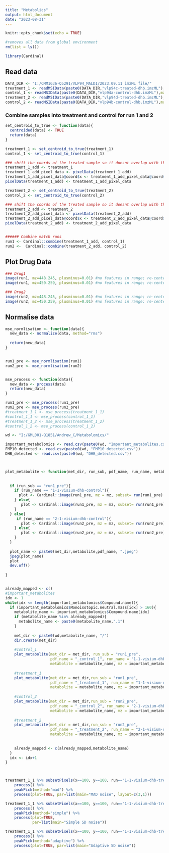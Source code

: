 ```yaml
---
title: "Metabolics"
output: html_document
date: "2023-08-31"
---
```


```r
knitr::opts_chunk$set(echo = TRUE)
```


```r

#removes all data from global environment
rm(list = ls())
```

```r
library(Cardinal)

```

## Read data

```r
DATA_DIR <- "I:/CMM1636-Q5291/VLP94_MALDI/2023.09.11 imzML file/"
treatment_1 <- readMSIData(paste0(DATA_DIR,"vlp94c-treated-dhb.imzML"),mass.range = c(160,3000),resolution = 300, attach.only = TRUE)
control_1 <- readMSIData(paste0(DATA_DIR,"vlp94a-control-dhb.imzML"),mass.range = c(160,3000), resolution = 300, attach.only = TRUE)
treatment_2 <- readMSIData(paste0(DATA_DIR,"vlp94d-treated-dhb.imzML"),mass.range = c(160,3000), resolution = 260, attach.only = TRUE)
control_2 <- readMSIData(paste0(DATA_DIR,"vlp94b-control-dhb.imzML"),mass.range = c(160,3000), resolution = 260, attach.only = TRUE)
```

### Combine samples into treatment and control for run 1 and 2
```r
set_centroid_to_true <- function(data){
  centroided(data) <- TRUE
  return(data)
}

treatment_1 <- set_centroid_to_true(treatment_1)
control_1 <- set_centroid_to_true(control_1)

### shift the coords of the treated sample so it doesnt overlap with the control sample image
treatment_1_add <- treatment_1
treatment_1_add_pixel_data <- pixelData(treatment_1_add)
treatment_1_add_pixel_data@coord$x <- treatment_1_add_pixel_data@coord$x + 200
pixelData(treatment_1_add) <- treatment_1_add_pixel_data 

treatment_2 <- set_centroid_to_true(treatment_2)
control_2 <- set_centroid_to_true(control_2)

### shift the coords of the treated sample so it doesnt overlap with the control sample image
treatment_2_add <- treatment_2
treatment_2_add_pixel_data <- pixelData(treatment_2_add)
treatment_2_add_pixel_data@coord$x <- treatment_2_add_pixel_data@coord$x + 200
pixelData(treatment_2_add) <- treatment_2_add_pixel_data 


###### Combine match runs
run1 <- Cardinal::combine(treatment_1_add, control_1)
run2 <-  Cardinal::combine(treatment_2_add, control_2)

```



## Plot Drug Data
```r

### Drug1
image(run1, mz=448.245, plusminus=0.01) #no features in range; re-centering m/z 448.245 to 448.260180086314
image(run1, mz=450.259, plusminus=0.01) #no features in range; re-centering m/z 450.259 to 450.281896361841

### Drug2
image(run2, mz=448.245, plusminus=0.01) #no features in range; re-centering m/z 448.245 to 448.224319843837
image(run2, mz=450.259, plusminus=0.01) #no features in range; re-centering m/z 450.259 to 450.209856151453
```


## Normalise data

```r

mse_normlisation <- function(data){
  new_data <- normalize(data, method="rms")
  
  return(new_data)
}


run1_pre <- mse_normlisation(run1)
run2_pre <- mse_normlisation(run2)


mse_process <- function(data){
  new_data <- process(data)
  return(new_data)
}

run1_pre <- mse_process(run1_pre)
run2_pre <- mse_process(run2_pre)
#treatment_1_1 <- mse_process(treatment_1_1)
#control_1_1 <- mse_process(control_1_1)
#treatment_1_2 <- mse_process(treatment_1_2)
#control_1_2 <- mse_process(control_1_2)


```



```r
wd <- "I:/GML001-Q1851/Andrew_C/Metabolomics/"

important_metabolomics <- read.csv(paste0(wd, "Important_metabolites.csv"))
FMP10_detected <- read.csv(paste0(wd, "FMP10_detected.csv"))
DHB_detected <- read.csv(paste0(wd, "DHB_detected.csv"))



plot_metabolite <- function(met_dir, run_sub, pdf_name, run_name, metabolite, mz){
  
  
  if (run_sub == "run1_pre"){
    if (run_name == "1-1-visium-dhb-control"){
      plot <- Cardinal::image(run1_pre, mz = mz, subset= run(run1_pre) == "1-1-visium-dhb-control")
    } else{
       plot <- Cardinal::image(run1_pre, mz = mz, subset= run(run1_pre) == "1-1-visium-dhb-treated")
    }
  } else{
     if (run_name == "2-1-visium-dhb-control"){
       plot <- Cardinal::image(run2_pre, mz = mz, subset= run(run2_pre) == "2-1-visium-dhb-control")
    } else{
       plot <- Cardinal::image(run2_pre, mz = mz, subset= run(run2_pre) == "2-1-visium-dhb-treated")
    }
  }
  
  plot_name <- paste0(met_dir,metabolite,pdf_name, ".jpeg")
  jpeg(plot_name)
  plot
  dev.off()
  
}


already_mapped <- c()
#important_metabolites
idx <- 1
while(idx <= length(important_metabolomics$Compound.name)){
  if (important_metabolomics$Monoisotopic.neutral.mass[idx] > 160){
    metabolite_name <- important_metabolomics$Compound.name[idx]
    if (metabolite_name %in% already_mapped){
      metabolite_name <- paste0(metabolite_name,".1")
    }
    
    met_dir <- paste0(wd,metabolite_name, "/")
    dir.create(met_dir)
    
    #control_1
    plot_metabolite(met_dir = met_dir, run_sub = "run1_pre", 
                    pdf_name = "_control_1", run_name = "1-1-visium-dhb-control", 
                    metabolite = metabolite_name, mz = important_metabolomics$Monoisotopic.neutral.mass[idx])
    
    #treatment_1
    plot_metabolite(met_dir = met_dir,run_sub = "run1_pre", 
                    pdf_name = "_treatment_1", run_name = "1-1-visium-dhb-treated", 
                    metabolite = metabolite_name, mz = important_metabolomics$Monoisotopic.neutral.mass[idx])
  
    #control_2
    plot_metabolite(met_dir = met_dir,run_sub = "run2_pre", 
                    pdf_name = "_control_2", run_name = "2-1-visium-dhb-control", 
                    metabolite = metabolite_name, mz = important_metabolomics$Monoisotopic.neutral.mass[idx])
  
    #treatment_2
    plot_metabolite(met_dir = met_dir,run_sub = "run2_pre", 
                    pdf_name = "_treatment_2", run_name = "2-1-visium-dhb-treated", 
                    metabolite = metabolite_name, mz = important_metabolomics$Monoisotopic.neutral.mass[idx])
    
   
    already_mapped <- c(already_mapped,metabolite_name)
  }
  idx <- idx+1
}




```







```r
treatment_1_1 %>% subsetPixels(x==100, y==100, run=="1-1-visium-dhb-treated") %>%
    process() %>%
    peakPick(method="mad") %>%
    process(plot=TRUE, par=list(main="MAD noise", layout=c(3,1)))

treatment_1_1 %>% subsetPixels(x==100, y==100, run=="1-1-visium-dhb-treated") %>%
    process() %>%
    peakPick(method="simple") %>%
    process(plot=TRUE,
            par=list(main="Simple SD noise"))

treatment_1_1 %>% subsetPixels(x==100, y==100, run=="1-1-visium-dhb-treated") %>%
    process() %>%
    peakPick(method="adaptive") %>%
    process(plot=TRUE, par=list(main="Adaptive SD noise"))
```







